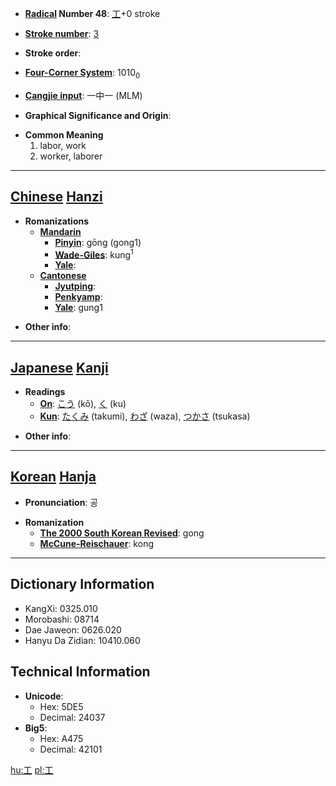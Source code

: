 * '''[[Wiktionary:Chinese radical index| Radical]] Number 48''': [[Wiktionary:Chinese radical index 工|工]]+0 stroke

* '''[[Wiktionary:Chinese total strokes index|Stroke number]]''': [[Wiktionary:Chinese total strokes index 3|3]]

* '''Stroke order''': 

* '''[[Wiktionary:Chinese four corner index|Four-Corner System]]''': 1010<sub>0</sub>

* '''[[Wiktionary:Chinese Cangjie index|Cangjie input]]''': 一中一 (MLM)

* '''Graphical Significance and Origin''': 

* '''Common Meaning'''
*#labor, work
*# worker, laborer


----

== [[Chinese]] [[Hanzi]] ==

* '''Romanizations'''
** '''[[Mandarin]]'''
*** '''[[Pinyin]]''': gōng (gong1)
*** '''[[Wade-Giles]]''': kung<sup>1</sup>
*** '''[[Yale]]''': 
** '''[[Cantonese]]'''
*** '''[[Jyutping]]''':
*** '''[[Penkyamp]]''': 
*** '''[[Yale]]''': gung1

* '''Other info''': 

----

== [[Japanese]] [[Kanji]] ==

* '''Readings'''
** '''[[On]]''': [[こう]] (kō), [[く]] (ku)
** '''[[Kun]]''': [[たくみ]] (takumi), [[わざ]] (waza), [[つかさ]] (tsukasa)

* '''Other info''':  

----

== [[Korean]] [[Hanja]] ==

* '''Pronunciation''': 공

* '''Romanization'''
** '''[[The 2000 South Korean Revised Romanization|The 2000 South Korean Revised]]''': gong
** '''[[McCune-Reischauer]]''': kong

----

== Dictionary Information ==

* KangXi: 0325.010
* Morobashi: 08714
* Dae Jaweon: 0626.020
* Hanyu Da Zidian: 10410.060

== Technical Information ==

* '''Unicode''':
** Hex: 5DE5
** Decimal: 24037
* '''Big5''':
** Hex: A475
** Decimal: 42101

[[hu:工]]
[[pl:工]]